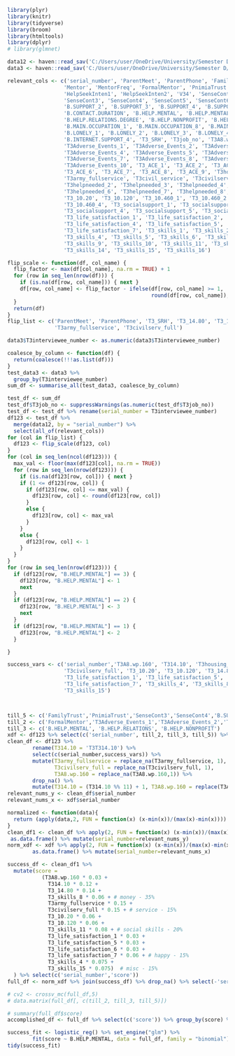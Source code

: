 ```{r load-packages, message = FALSE}
library(plyr)
library(knitr)
library(tidyverse)
library(broom)
library(htmltools)
library(dplyr)
# library(glmnet)
```

```{r loading}
data12 <- haven::read_sav('C:/Users/user/OneDrive/University/Semester D/Advanced Data Analysis in R/Assignments/AP_Final_Project/Final_Project/child_risk_t12.sav')
data3 <- haven::read_sav('C:/Users/user/OneDrive/University/Semester D/Advanced Data Analysis in R/Assignments/AP_Final_Project/Final_Project/3rd assessment.sav')
```

```{r selection}
relevant_cols <- c('serial_number', 'ParentMeet', 'ParentPhone', 'FamilyTrust', 'FamilSupp',
                  'Mentor', 'MentorFreq', 'FormalMentor', 'PnimiaTrust', 'PnimiaSupp',
                  'HelpSeekInten1', 'HelpSeekInten2', 'V34', 'SenseCont1', 'SenseCont2',
                  'SenseCont3', 'SenseCont4', 'SenseCont5', 'SenseCont6', 'B.SUPPORT_1',
                  'B.SUPPORT_2', 'B.SUPPORT_3', 'B.SUPPORT_4', 'B.SUPPORT_5', 'B.SUPPORT_6',
                  'B.CONTACT.DURATION', 'B.HELP.MENTAL', 'B.HELP.MENTAL.DEGREE', 'B.HELP.RELATIONS',
                  'B.HELP.RELATIONS.DEGREE', 'B.HELP.NONPROFIT', 'B.HELP.NONPROFIT.DEGREE',
                  'B.MAIN.OCCUPATION_1', 'B.MAIN.OCCUPATION_8', 'B.MAIN.OCCUPATION_9',
                  'B.LONELY_1', 'B.LONELY_2', 'B.LONELY_3', 'B.LONELY_4', 'B.INTERNET.SUPPORT_3',
                  'B.INTERNET.SUPPORT_4', 'T3_SRH', 'T3job_no', 'T3A8.wp.160', 'T3T314.10',
                  'T3Adverse_Events_1', 'T3Adverse_Events_2', 'T3Adverse_Events_3',
                  'T3Adverse_Events_4', 'T3Adverse_Events_5', 'T3Adverse_Events_6',
                  'T3Adverse_Events_7', 'T3Adverse_Events_8', 'T3Adverse_Events_9',
                  'T3Adverse_Events_10', 'T3_ACE_1', 'T3_ACE_2', 'T3_ACE_3', 'T3_ACE_4', 'T3_ACE_5',
                  'T3_ACE_6', 'T3_ACE_7', 'T3_ACE_8', 'T3_ACE_9', 'T3housing_status',
                  'T3army_fullservice', 'T3civil_service', 'T3civilserv_full', 'T3helpneeded_1',
                  'T3helpneeded_2', 'T3helpneeded_3', 'T3helpneeded_4', 'T3helpneeded_5',
                  'T3helpneeded_6', 'T3helpneeded_7', 'T3helpneeded_8', 'T3helpneeded_9',
                  'T3_10.20', 'T3_10.120', 'T3_10.460_1', 'T3_10.460_2', 'T3_10.460_3',
                  'T3_10.460_4', 'T3_socialsupport_1', 'T3_socialsupport_2', 'T3_socialsupport_3',
                  'T3_socialsupport_4', 'T3_socialsupport_5', 'T3_socialsupport_6', 'T3_14.80',
                  'T3_life_satisfaction_1', 'T3_life_satisfaction_2', 'T3_life_satisfaction_3',
                  'T3_life_satisfaction_4', 'T3_life_satisfaction_5', 'T3_life_satisfaction_6',
                  'T3_life_satisfaction_7', 'T3_skills_1', 'T3_skills_2', 'T3_skills_3',
                  'T3_skills_4', 'T3_skills_5', 'T3_skills_6', 'T3_skills_7', 'T3_skills_8',
                  'T3_skills_9', 'T3_skills_10', 'T3_skills_11', 'T3_skills_12', 'T3_skills_13',
                  'T3_skills_14', 'T3_skills_15', 'T3_skills_16')

flip_scale <- function(df, col_name) {
  flip_factor <- max(df[col_name], na.rm = TRUE) + 1
  for (row in seq_len(nrow(df))) {
    if (is.na(df[row, col_name])) { next }
    df[row, col_name] <- flip_factor - ifelse(df[row, col_name] >= 1,
                                              round(df[row, col_name]), 1)
  }
  return(df)
}
flip_list <- c('ParentMeet', 'ParentPhone', 'T3_SRH', 'T3_14.80', 'T3_10.20', 'T3_10.120',
               'T3army_fullservice', 'T3civilserv_full')
```

```{r merging}
data3$T3interviewee_number <- as.numeric(data3$T3interviewee_number)

coalesce_by_column <- function(df) {
  return(coalesce(!!!as.list(df)))
}
test_data3 <- data3 %>%
  group_by(T3interviewee_number)
sum_df <- summarise_all(test_data3, coalesce_by_column)
```


```{r cleaning}
test_df <- sum_df
test_df$T3job_no <- suppressWarnings(as.numeric(test_df$T3job_no))
test_df <- test_df %>% rename(serial_number = T3interviewee_number)
df123 <- test_df %>%
  merge(data12, by = "serial_number") %>%
  select(all_of(relevant_cols))
for (col in flip_list) {
  df123 <- flip_scale(df123, col)
}
for (col in seq_len(ncol(df123))) {
  max_val <- floor(max(df123[col], na.rm = TRUE))
  for (row in seq_len(nrow(df123))) {
    if (is.na(df123[row, col])) { next }
    if (1 <= df123[row, col]) {
      if (df123[row, col] <= max_val) {
        df123[row, col] <- round(df123[row, col])
      }
      else {
        df123[row, col] <- max_val
      }
    }
    else {
      df123[row, col] <- 1
    }
  }
}
for (row in seq_len(nrow(df123))) {
  if (df123[row, "B.HELP.MENTAL"] == 3) {
    df123[row, "B.HELP.MENTAL"] <- 1
    next
  }
  if (df123[row, "B.HELP.MENTAL"] == 2) {
    df123[row, "B.HELP.MENTAL"] <- 3
    next
  }
  if (df123[row, "B.HELP.MENTAL"] == 1) {
    df123[row, "B.HELP.MENTAL"] <- 2
  }

}

success_vars <- c('serial_number','T3A8.wp.160', 'T314.10', 'T3housing_status', 'T3army_fullservice',
                  'T3civilserv_full', 'T3_10.20', 'T3_10.120', 'T3_14.80',
                  'T3_life_satisfaction_1', 'T3_life_satisfaction_5', 'T3_life_satisfaction_6',
                  'T3_life_satisfaction_7', 'T3_skills_4', 'T3_skills_8', 'T3_skills_11',
                  'T3_skills_15')




```

```{r}
till_5 <- c('FamilyTrust','PnimiaTrust','SenseCont3','SenseCont4','B.SUPPORT_4','B.SUPPORT_6','B.MAIN.OCCUPATION_8','B.LONELY_1','B.INTERNET.SUPPORT_3','B.INTERNET.SUPPORT_4')
till_2 <- c('FormalMentor','T3Adverse_Events_1','T3Adverse_Events_2','T3Adverse_Events_3','T3Adverse_Events_4','T3Adverse_Events_5','T3Adverse_Events_6','T3Adverse_Events_7','T3Adverse_Events_8','T3Adverse_Events_9','T3Adverse_Events_10','T3_ACE_1','T3_ACE_2','T3_ACE_3','T3_ACE_4','T3_ACE_5','T3_ACE_6','T3_ACE_7','T3_ACE_8','T3_ACE_9')
till_3 <- c('B.HELP.MENTAL', 'B.HELP.RELATIONS', 'B.HELP.NONPROFIT')
xdf <- df123 %>% select(c('serial_number', till_2, till_3, till_5)) %>% drop_na()
clean_df <- df123 %>%
        rename(T314.10 = 'T3T314.10') %>%
        select(c(serial_number,success_vars)) %>%
        mutate(T3army_fullservice = replace_na(T3army_fullservice, 1),
               T3civilserv_full = replace_na(T3civilserv_full, 1),
               T3A8.wp.160 = replace_na(T3A8.wp.160,1)) %>%
        drop_na() %>%
        mutate(T314.10 = (T314.10 %% 11) + 1, T3A8.wp.160 = replace(T3A8.wp.160,T3A8.wp.160==1,3))
relevant_nums_y <- clean_df$serial_number
relevant_nums_x <- xdf$serial_number
```

```{r normalization}
normalized <- function(data){
  return (apply(data,2, FUN = function(x) (x-min(x))/(max(x)-min(x))))
}
clean_df1 <- clean_df %>% apply(2, FUN = function(x) (x-min(x))/(max(x)-min(x))) %>%
 as.data.frame() %>% mutate(serial_number=relevant_nums_y)
norm_xdf <- xdf %>% apply(2, FUN = function(x) (x-min(x))/(max(x)-min(x))) %>%
        as.data.frame() %>% mutate(serial_number=relevant_nums_x)
```

```{r}
success_df <- clean_df1 %>%
  mutate(score =
           (T3A8.wp.160 * 0.03 +
             T314.10 * 0.12 +
             T3_14.80 * 0.14 +
             T3_skills_8 * 0.06 + # money - 35%
             T3army_fullservice * 0.15 +
             T3civilserv_full * 0.15 + # service - 15%
             T3_10.20 * 0.06 +
             T3_10.120 * 0.06 +
             T3_skills_11 * 0.08 + # social skills - 20%
             T3_life_satisfaction_1 * 0.03 +
             T3_life_satisfaction_5 * 0.03 +
             T3_life_satisfaction_6 * 0.03 +
             T3_life_satisfaction_7 * 0.06 + # happy - 15%
             T3_skills_4 * 0.075 +
             T3_skills_15 * 0.075)  # misc - 15%
  ) %>% select(c('serial_number','score'))
full_df <- norm_xdf %>% join(success_df) %>% drop_na() %>% select(-'serial_number')
```

```{r}
# cv2 <- crossv_mc(full_df,5)
# data.matrix(full_df[, c(till_2, till_3, till_5)])
```

```{r}
# summary(full_df$score)
accomplished_df <- full_df %>% select(c('score')) %>% group_by(score) %>% mutate(accomplished = ifelse(score > 0.7, 1, 0)) %>% group_by(accomplished) %>% summarize(amount = n())  # treshold is 0.7
```
```{r}
success_fit <- logistic_reg() %>% set_engine("glm") %>%
        fit(score ~ B.HELP.MENTAL, data = full_df, family = "binomial")
tidy(success_fit)
```
